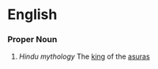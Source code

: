 =English=

===Proper Noun===

# ''Hindu mythology'' The [[king]] of the [[asura]]s

<!--Ravana is the wicked king of Lanka who is defeated by Lord Ram in the end of Ramayan.Legend has it that Ravana abducted Sita, the wife of Ram and took her with him to Lanka to marry her.Ravana is supposed to have had many magical powers attained due to penance in the Himalayas.He was also said to be an expert warrior and general par excellence and had ten heads.Ravana had a son named Indrajeet, who like his father was wicked and an expert in the art of magical illusion,he was ultimately killed in Ramayan by Laxman, the brother of Lord Ram.-->
